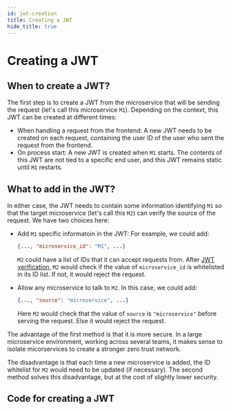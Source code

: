 ```yaml
---
id: jwt-creation
title: Creating a JWT
hide_title: true
---
```



# Creating a JWT

## When to create a JWT?
The first step is to create a JWT from the microservice that will be sending the request (let's call this microservice `M1`). Depending on the context, this JWT can be created at different times:
- When handling a request from the frontend: A new JWT needs to be created on each request, containing the user ID of the user who sent the request from the frontend.
- On process start: A new JWT is created when `M1` starts. The contents of this JWT are not tied to a specific end user, and this JWT remains static until `M1` restarts.

## What to add in the JWT?
In either case, the JWT needs to contain some information identifying `M1` so that the target microservice (let's call this `M2`) can verify the source of the request. We have two choices here:
- Add `M1` specific informatoin in the JWT: For example, we could add:
    ```json
    {..., "microservice_id": "M1", ...}
    ```

    `M2` could have a list of IDs that it can accept requests from. After [JWT verification](./jwt-verification), `M2` would check if the value of `microservice_id` is whitelisted in its ID list. If not, it would reject the request.
- Allow any microservice to talk to `M2`. In this case, we could add:
    ```json
    {..., "source": "microservice", ...}
    ```
    Here `M2` would check that the value of `source` is `"microservice"` before serving the request. Else it would reject the request.

The advantage of the first method is that it is more secure. In a large microservice environment, working across several teams, it makes sense to isolate micorservices to create a stronger zero trust network.

The disadvantage is that each time a new microservice is added, the ID whitelist for `M2` would need to be updated (if necessary). The second method solves this disadvantage, but at the cost of slightly lower security.

## Code for creating a JWT

<WithWithoutSDK>
<TabItem value="withsdk">

</TabItem>
<TabItem value="withoutsdk">

</TabItem>
</WithWithoutSDK>